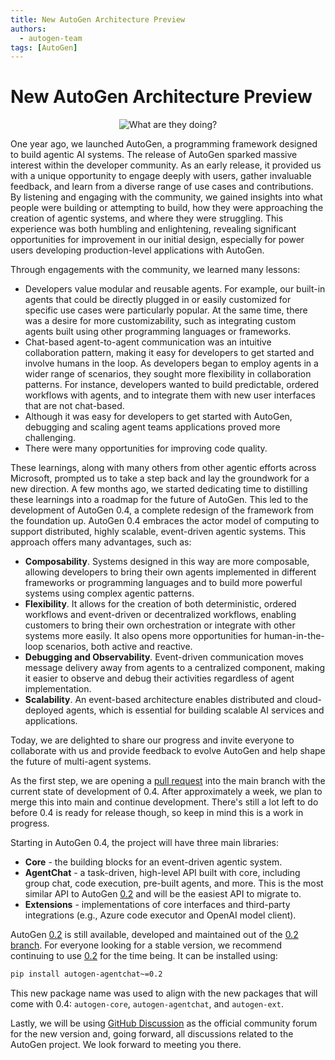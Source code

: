 ```yaml
---
title: New AutoGen Architecture Preview
authors:
  - autogen-team
tags: [AutoGen]
---
```


# New AutoGen Architecture Preview

<center>

![What are they doing?](img/robots.jpeg)

</center>

One year ago, we launched AutoGen, a programming framework designed to build
agentic AI systems. The release of AutoGen sparked massive interest within the
developer community. As an early release, it provided us with a unique
opportunity to engage deeply with users, gather invaluable feedback, and learn
from a diverse range of use cases and contributions. By listening and engaging
with the community, we gained insights into what people were building or
attempting to build, how they were approaching the creation of agentic systems,
and where they were struggling. This experience was both humbling and
enlightening, revealing significant opportunities for improvement in our initial
design, especially for power users developing production-level applications with
AutoGen.

Through engagements with the community, we learned many lessons:

- Developers value modular and reusable agents. For example, our built-in agents
  that could be directly plugged in or easily customized for specific use cases
  were particularly popular. At the same time, there was a desire for more
  customizability, such as integrating custom agents built using other
  programming languages or frameworks.
- Chat-based agent-to-agent communication was an intuitive collaboration
  pattern, making it easy for developers to get started and involve humans in
  the loop. As developers began to employ agents in a wider range of scenarios,
  they sought more flexibility in collaboration patterns. For instance,
  developers wanted to build predictable, ordered workflows with agents, and to
  integrate them with new user interfaces that are not chat-based.
- Although it was easy for developers to get started with AutoGen, debugging and
  scaling agent teams applications proved more challenging.
- There were many opportunities for improving code quality.

These learnings, along with many others from other agentic efforts across
Microsoft, prompted us to take a step back and lay the groundwork for a new
direction. A few months ago, we started dedicating time to distilling these
learnings into a roadmap for the future of AutoGen. This led to the development
of AutoGen 0.4, a complete redesign of the framework from the foundation up.
AutoGen 0.4 embraces the actor model of computing to support distributed, highly
scalable, event-driven agentic systems. This approach offers many advantages,
such as:

- **Composability**. Systems designed in this way are more composable, allowing
  developers to bring their own agents implemented in different frameworks or
  programming languages and to build more powerful systems using complex agentic
  patterns.
- **Flexibility**. It allows for the creation of both deterministic, ordered
  workflows and event-driven or decentralized workflows, enabling customers to
  bring their own orchestration or integrate with other systems more easily. It
  also opens more opportunities for human-in-the-loop scenarios, both active and
  reactive.
- **Debugging and Observability**. Event-driven communication moves message delivery
  away from agents to a centralized component, making it easier to observe and
  debug their activities regardless of agent implementation.
- **Scalability**. An event-based architecture enables distributed and
  cloud-deployed agents, which is essential for building scalable AI services
  and applications.

Today, we are delighted to share our progress and invite everyone to collaborate
with us and provide feedback to evolve AutoGen and help shape the future of
multi-agent systems.

As the first step, we are opening a [pull request](https://github.com/microsoft/autogen/pull/3600) into the main branch with the
current state of development of 0.4. After approximately a week, we plan to
merge this into main and continue development. There's still a lot left to do
before 0.4 is ready for release though, so keep in mind this is a work in
progress.

Starting in AutoGen 0.4, the project will have three main libraries:

- **Core** - the building blocks for an event-driven agentic system.
- **AgentChat** - a task-driven, high-level API built with core, including group
  chat, code execution, pre-built agents, and more. This is the most similar API
  to AutoGen [0.2](https://github.com/microsoft/autogen/tree/0.2) and will be the easiest API to migrate to.
- **Extensions** - implementations of core interfaces and third-party integrations
  (e.g., Azure code executor and OpenAI model client).

AutoGen [0.2](https://github.com/microsoft/autogen/tree/0.2) is still available, developed and maintained out of the [0.2 branch](https://github.com/microsoft/autogen/tree/0.2).
For everyone looking for a stable version, we recommend continuing to use [0.2](https://github.com/microsoft/autogen/tree/0.2)
for the time being. It can be installed using:

```sh
pip install autogen-agentchat~=0.2
```

This new package name was used to align with the new packages that will come with 0.4:
`autogen-core`, `autogen-agentchat`, and `autogen-ext`.

Lastly, we will be using [GitHub
Discussion](https://github.com/microsoft/autogen/discussions) as the official
community forum for the new version and, going forward, all discussions related
to the AutoGen project. We look forward to meeting you there.
